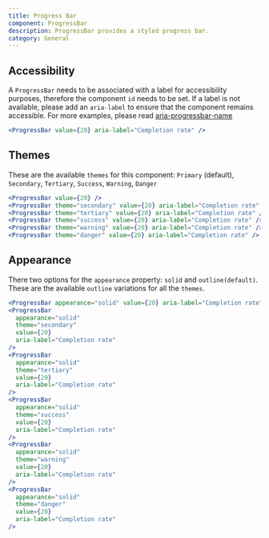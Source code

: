 ```yaml
---
title: Progress Bar
component: ProgressBar
description: ProgressBar provides a styled progress bar.
category: General
---
```


## Accessibility

A `ProgressBar` needs to be associated with a label for accessibility purposes, therefore the component `id` needs to be set. If a label is not available, please add an `aria-label` to ensure that the component remains accessible.
For more examples, please read [aria-progressbar-name](https://dequeuniversity.com/rules/axe/4.1/aria-progressbar-name?application=axeAPI)

```jsx live center
<ProgressBar value={20} aria-label="Completion rate" />
```

## Themes

These are the available `themes` for this component: `Primary` (default), `Secondary`, `Tertiary`, `Success`, `Warning`, `Danger`

```jsx preview center
<ProgressBar value={20} />
<ProgressBar theme="secondary" value={20} aria-label="Completion rate" />
<ProgressBar theme="tertiary" value={20} aria-label="Completion rate" />
<ProgressBar theme="success" value={20} aria-label="Completion rate" />
<ProgressBar theme="warning" value={20} aria-label="Completion rate" />
<ProgressBar theme="danger" value={20} aria-label="Completion rate" />
```

## Appearance

There two options for the `appearance` property: `solid` and `outline(default)`. These are the available `outline` variations for all the `themes`.

```jsx preview center
<ProgressBar appearance="solid" value={20} aria-label="Completion rate" />
<ProgressBar
  appearance="solid"
  theme="secondary"
  value={20}
  aria-label="Completion rate"
/>
<ProgressBar
  appearance="solid"
  theme="tertiary"
  value={20}
  aria-label="Completion rate"
/>
<ProgressBar
  appearance="solid"
  theme="success"
  value={20}
  aria-label="Completion rate"
/>
<ProgressBar
  appearance="solid"
  theme="warning"
  value={20}
  aria-label="Completion rate"
/>
<ProgressBar
  appearance="solid"
  theme="danger"
  value={20}
  aria-label="Completion rate"
/>
```
